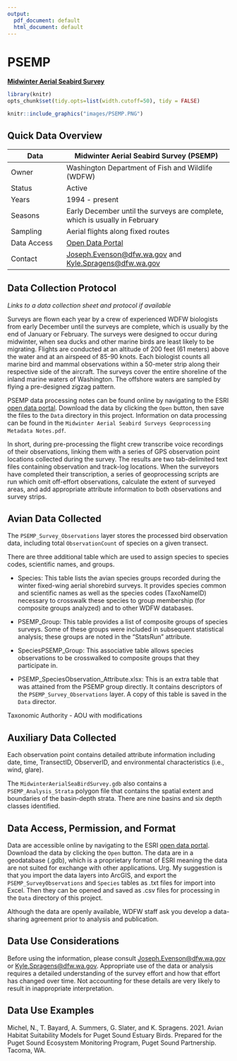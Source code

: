 ```yaml
---
output:
  pdf_document: default
  html_document: default
---
```


# PSEMP {#PSEMP5}

[**Midwinter Aerial Seabird Survey**]((https://wdfw.wa.gov/species-habitats/at-risk/species-recovery/seabirds/surveys-winter-aerial).)

```r

library(knitr)
opts_chunk$set(tidy.opts=list(width.cutoff=50), tidy = FALSE)

```

```r
knitr::include_graphics("images/PSEMP.PNG")
```

## Quick Data Overview {#PSEMP5.1}

| Data        | Midwinter Aerial Seabird Survey (PSEMP)                                                                                                          |
|------------------|------------------------------------------------------|
| Owner       | Washington Department of Fish and Wildlife (WDFW)                                                                                               |
| Status      | Active                                                                                                                                          |
| Years       | 1994 - present                                                                                                                                  |
| Seasons     | Early December until the surveys are complete, which is usually in February                                                                     |
| Sampling    | Aerial flights along fixed routes                                                                                                               |
| Data Access | [Open Data Portal](https://data-wdfw.opendata.arcgis.com/documents/wdfw)                                                                        |
| Contact     | [Joseph.Evenson\@dfw.wa.gov](mailto:Joseph.Evenson@dfw.wa.gov){.email} and [Kyle.Spragens\@dfw.wa.gov](mailto:Kyle.Spragens@dfw.wa.gov){.email} |

## Data Collection Protocol {#PSEMP5.2}

*Links to a data collection sheet and protocol if available*

Surveys are flown each year by a crew of experienced WDFW biologists from early December until the surveys are complete, which is usually by the end of January or February. The surveys were designed to occur during midwinter, when sea ducks and other marine birds are least likely to be migrating. Flights are conducted at an altitude of 200 feet (61 meters) above the water and at an airspeed of 85-90 knots. Each biologist counts all marine bird and mammal observations within a 50-meter strip along their respective side of the aircraft. The surveys cover the entire shoreline of the inland marine waters of Washington. The offshore waters are sampled by flying a pre-designed zigzag pattern.

PSEMP data processing notes can be found online by navigating to the ESRI [open data portal](https://www.arcgis.com/home/item.html?id=0d57403ea9eb45b7a8acabf3dd58c7b0). Download the data by clicking the `Open` button, then save the files to the `Data` directory in this project. Information on data processing can be found in the `Midwinter Aerial Seabird Surveys Geoprocessing Metadata Notes.pdf`.

In short, during pre-processing the flight crew transcribe voice recordings of their observations, linking them with a series of GPS observation point locations collected during the survey. The results are two tab-delimited text files containing observation and track-log locations. When the surveyors have completed their transcription, a series of geoprocessing scripts are run which omit off-effort observations, calculate the extent of surveyed areas, and add appropriate attribute information to both observations and survey strips.

## Avian Data Collected {#PSEMP5.3}

The `PSEMP_Survey_Observations` layer stores the processed bird observation data, including total `ObservationCount` of species on a given transect.

There are three additional table which are used to assign species to species codes, scientific names, and groups.

-   Species: This table lists the avian species groups recorded during the winter fixed-wing aerial shorebird surveys. It provides species common and scientific names as well as the species codes (TaxoNameID) necessary to crosswalk these species to group membership (for composite groups analyzed) and to other WDFW databases.

-   PSEMP_Group: This table provides a list of composite groups of species surveys. Some of these groups were included in subsequent statistical analysis; these groups are noted in the "StatsRun" attribute.

-   SpeciesPSEMP_Group: This associative table allows species observations to be crosswalked to composite groups that they participate in.

-   PSEMP_SpeciesObservation_Attribute.xlsx: This is an extra table that was attained from the PSEMP group directly. It contains descriptors of the `PSEMP_Survey_Observations` layer. A copy of this table is saved in the `Data` director.

Taxonomic Authority - AOU with modifications

## Auxiliary Data Collected {#PSEMP5.4}

Each observation point contains detailed attribute information including date, time, TransectID, ObserverID, and environmental characteristics (i.e., wind, glare).

The `MidwinterAerialSeaBirdSurvey.gdb` also contains a `PSEMP_Analysis_Strata` polygon file that contains the spatial extent and boundaries of the basin-depth strata. There are nine basins and six depth classes identified.

## Data Access, Permission, and Format {#PSEMP5.5}

Data are accessible online by navigating to the ESRI [open data portal](https://www.arcgis.com/home/item.html?id=0d57403ea9eb45b7a8acabf3dd58c7b0). Download the data by clicking the `Open` button. The data are in a geodatabase (.gdb), which is a proprietary format of ESRI meaning the data are not suited for exchange with other applications. Urg. My suggestion is that you import the data layers into ArcGIS, and export the `PSEMP_SurveyObservations` and `Species` tables as .txt files for import into Excel. Then they can be opened and saved as .csv files for processing in the `Data` directory of this project.

Although the data are openly available, WDFW staff ask you develop a data-sharing agreement prior to analysis and publication.

## Data Use Considerations {#PSEMP5.6}

Before using the information, please consult [Joseph.Evenson\@dfw.wa.gov](mailto:Joseph.Evenson@dfw.wa.gov){.email} or [Kyle.Spragens\@dfw.wa.gov](mailto:Kyle.Spragens@dfw.wa.gov){.email}. Appropriate use of the data or analysis requires a detailed understanding of the survey effort and how that effort has changed over time. Not accounting for these details are very likely to result in inappropriate interpretation.

## Data Use Examples {#PSEMP5.7}

Michel, N., T. Bayard, A. Summers, G. Slater, and K. Spragens. 2021. Avian Habitat Suitability Models for Puget Sound Estuary Birds. Prepared for the Puget Sound Ecosystem Monitoring Program, Puget Sound Partnership. Tacoma, WA.
